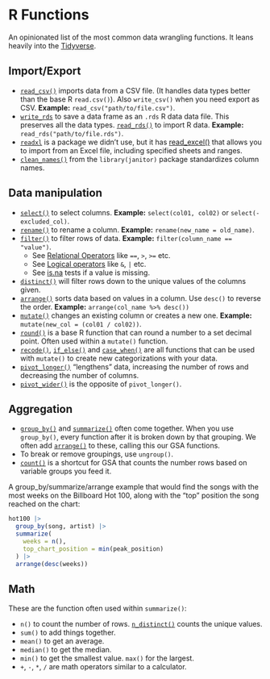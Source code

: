 # R Functions {#functions}

An opinionated list of the most common data wrangling functions. It leans heavily into the [Tidyverse](https://www.tidyverse.org/).

## Import/Export

- [`read_csv()`](https://readr.tidyverse.org/reference/read_delim.html) imports data from a CSV file. (It handles data types better than the base R `read.csv()`). Also `write_csv()` when you need export as CSV. **Example:** `read_csv("path/to/file.csv")`.
- [`write_rds`](https://readr.tidyverse.org/reference/read_rds.html) to save a data frame as an `.rds` R data data file. This preserves all the data types. [`read_rds()`](https://readr.tidyverse.org/reference/read_rds.html) to import R data. **Example:** `read_rds("path/to/file.rds")`.
- [`readxl`](https://readxl.tidyverse.org/) is a package we didn't use, but it has [read_excel()](https://readxl.tidyverse.org/reference/read_excel.html) that allows you to import from an Excel file, including specified sheets and ranges.
- [`clean_names()`](https://cran.r-project.org/web/packages/janitor/vignettes/janitor.html) from the `library(janitor)` package standardizes column names.

## Data manipulation

- [`select()`](https://dplyr.tidyverse.org/reference/select.html) to select columns. **Example:** `select(col01, col02)` or `select(-excluded_col)`.
- [`rename()`](https://dplyr.tidyverse.org/reference/rename.html) to rename a column. **Example:** `rename(new_name = old_name)`.
- [`filter()`](https://dplyr.tidyverse.org/reference/filter.html) to filter rows of data. **Example:** `filter(column_name == "value")`.
  - See [Relational Operators](https://www.rdocumentation.org/packages/base/topics/Logic) like `==`, `>`, `>=` etc.
  - See [Logical operators](https://www.rdocumentation.org/packages/base/topics/Logic) like `&`, `|` etc.
  - See [is.na](https://www.rdocumentation.org/packages/base/topics/NA) tests if a value is missing.
- [`distinct()`](https://dplyr.tidyverse.org/reference/distinct.html) will filter rows down to the unique values of the columns given.
- [`arrange()`](https://dplyr.tidyverse.org/reference/arrange.html) sorts data based on values in a column. Use `desc()` to reverse the order. **Example:** `arrange(col_name %>% desc())`
- [`mutate()`](https://dplyr.tidyverse.org/reference/mutate.html) changes an existing column or creates a new one. **Example:** `mutate(new_col = (col01 / col02))`.
- [`round()`](https://www.rdocumentation.org/packages/base/topics/Round) is a base R function that can round a number to a set decimal point. Often used within a `mutate()` function.
- [`recode()`](https://dplyr.tidyverse.org/reference/recode.html), [`if_else()`](https://dplyr.tidyverse.org/reference/if_else.html) and [`case_when()`](https://dplyr.tidyverse.org/reference/case_when.html) are all functions that can be used with `mutate()` to create new categorizations with your data.
- [`pivot_longer()`](https://tidyr.tidyverse.org/reference/pivot_longer.html) "lengthens" data, increasing the number of rows and decreasing the number of columns.
- [`pivot_wider()`](https://tidyr.tidyverse.org/reference/pivot_wider.html) is the opposite of `pivot_longer()`. 


## Aggregation

- [`group_by()`](https://dplyr.tidyverse.org/reference/group_by.html) and [`summarize()`](https://dplyr.tidyverse.org/reference/summarise.html) often come together. When you use `group_by()`, every function after it is broken down by that grouping. We often add [`arrange()`](https://dplyr.tidyverse.org/reference/arrange.html) to these, calling this our GSA functions.
- To break or remove groupings, use `ungroup()`.
- [`count()`](https://dplyr.tidyverse.org/reference/count.html) is a shortcut for GSA that counts the number rows based on variable groups you feed it.

A group_by/summarize/arrange example that would find the songs with the most weeks on the Billboard Hot 100, along with the "top" position the song reached on the chart:

```r
hot100 |> 
  group_by(song, artist) |> 
  summarize(
    weeks = n(),
    top_chart_position = min(peak_position)
  ) |> 
  arrange(desc(weeks))
```

## Math

These are the function often used within `summarize()`:

- `n()` to count the number of rows. [`n_distinct()`](https://dplyr.tidyverse.org/reference/n_distinct.html) counts the unique values.
- `sum()` to add things together.
- `mean()` to get an average.
- `median()` to get the median.
- `min()` to get the smallest value. `max()` for the largest.
- `+`, `-`, `*`, `/` are math operators similar to a calculator.


